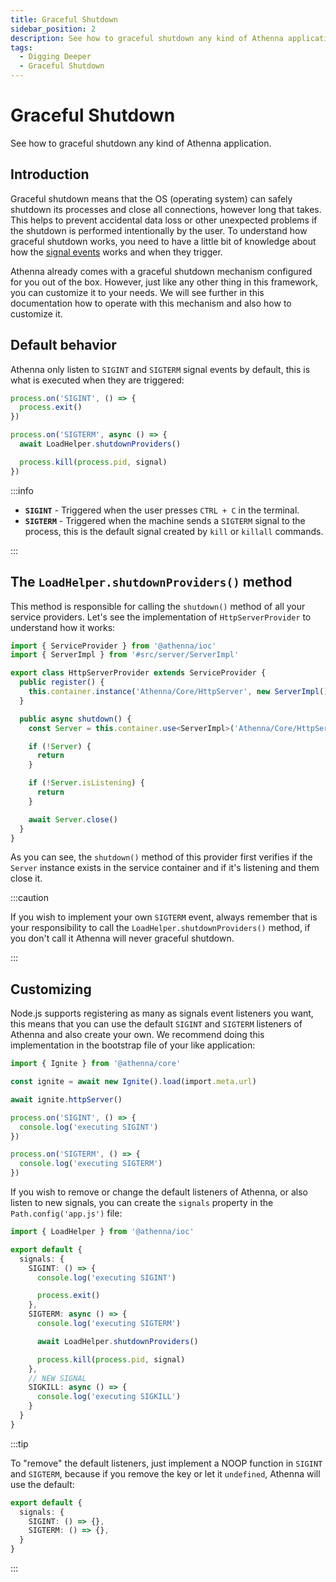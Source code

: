 ```yaml
---
title: Graceful Shutdown
sidebar_position: 2
description: See how to graceful shutdown any kind of Athenna application.
tags:
  - Digging Deeper
  - Graceful Shutdown
---
```


# Graceful Shutdown

See how to graceful shutdown any kind of Athenna application.

## Introduction

Graceful shutdown means that the OS (operating system) 
can safely shutdown its processes and close all connections, 
however long that takes. This helps to prevent accidental 
data loss or other unexpected problems if the shutdown is 
performed intentionally by the user. To understand how 
graceful shutdown works, you need to have a little bit of 
knowledge about how the [signal events](https://nodejs.org/api/process.html#signal-events) 
works and when they trigger.

Athenna already comes with a graceful shutdown mechanism
configured for you out of the box. However, just like 
any other thing in this framework, you can customize it
to your needs. We will see further in this documentation
how to operate with this mechanism and also how to customize 
it.

## Default behavior

Athenna only listen to `SIGINT` and `SIGTERM` signal events 
by default, this is what is executed when they are triggered:

```typescript
process.on('SIGINT', () => {
  process.exit()
})

process.on('SIGTERM', async () => {
  await LoadHelper.shutdownProviders()

  process.kill(process.pid, signal)
})
```

:::info

- **`SIGINT`** - Triggered when the user presses `CTRL + C` in the terminal.
- **`SIGTERM`** - Triggered when the machine sends a `SIGTERM` signal to the 
process, this is the default signal created by `kill` or `killall` commands.

:::

## The `LoadHelper.shutdownProviders()` method

This method is responsible for calling the `shutdown()` 
method of all your service providers. Let's see the implementation
of `HttpServerProvider` to understand how it works:

```typescript
import { ServiceProvider } from '@athenna/ioc'
import { ServerImpl } from '#src/server/ServerImpl'

export class HttpServerProvider extends ServiceProvider {
  public register() {
    this.container.instance('Athenna/Core/HttpServer', new ServerImpl(), false)
  }

  public async shutdown() {
    const Server = this.container.use<ServerImpl>('Athenna/Core/HttpServer')

    if (!Server) {
      return
    }

    if (!Server.isListening) {
      return
    }

    await Server.close()
  }
}
```

As you can see, the `shutdown()` method of this 
provider first verifies if the `Server` instance
exists in the service container and if it's listening 
and them close it.

:::caution

If you wish to implement your own `SIGTERM` event, always
remember that is your responsibility to call the 
`LoadHelper.shutdownProviders()` method, if you don't call it
Athenna will never graceful shutdown.

:::

## Customizing

Node.js supports registering as many as signals event 
listeners you want, this means that you can use the default
`SIGINT` and `SIGTERM` listeners of Athenna and also create 
your own. We recommend doing this implementation in the bootstrap
file of your like application:

```typescript filename="Path.bootstrap('main.js')"
import { Ignite } from '@athenna/core'

const ignite = await new Ignite().load(import.meta.url)

await ignite.httpServer()

process.on('SIGINT', () => {
  console.log('executing SIGINT')
})

process.on('SIGTERM', () => {
  console.log('executing SIGTERM')
})
```

If you wish to remove or change the default listeners of
Athenna, or also listen to new signals, you can create 
the `signals` property in the `Path.config('app.js')`
file:

```typescript
import { LoadHelper } from '@athenna/ioc'

export default {
  signals: {
    SIGINT: () => {
      console.log('executing SIGINT')

      process.exit()
    },
    SIGTERM: async () => {
      console.log('executing SIGTERM')

      await LoadHelper.shutdownProviders()

      process.kill(process.pid, signal)
    },
    // NEW SIGNAL
    SIGKILL: async () => {
      console.log('executing SIGKILL')
    }
  }
}
```

:::tip

To "remove" the default listeners, just implement a NOOP 
function in `SIGINT` and `SIGTERM`, because if you remove 
the key or let it `undefined`, Athenna will use the default:

```typescript
export default {
  signals: {
    SIGINT: () => {},
    SIGTERM: () => {},
  }
}
```

:::
